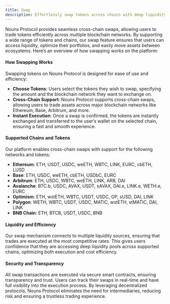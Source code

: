 ```yaml
---
title: Swap
description: Effortlessly swap tokens across chains with deep liquidity, fast execution, and complete transparency on Nouns Protocol.
---
```


Nouns Protocol provides seamless cross-chain swaps, allowing users to trade tokens efficiently across multiple blockchain networks. By supporting a wide range of tokens and chains, our swap feature ensures that users can access liquidity, optimize their portfolios, and easily move assets between ecosystems. Here’s an overview of how swapping works on the platform:

#### **How Swapping Works**

Swapping tokens on Nouns Protocol is designed for ease of use and efficiency:

- **Choose Tokens**: Users select the tokens they wish to swap, specifying the amount and the blockchain network they want to exchange on.
- **Cross-Chain Support**: Nouns Protocol supports cross-chain swaps, allowing users to trade assets across major blockchain networks like Ethereum, Base, Arbitrum, and more.
- **Instant Execution**: Once a swap is confirmed, the tokens are instantly exchanged and transferred to the user’s wallet on the selected chain, ensuring a fast and smooth experience.

#### **Supported Chains and Tokens**

Our platform enables cross-chain swaps with support for the following networks and tokens:

- **Ethereum**: ETH, USDT, USDC, weETH, WBTC, LINK, EURC, cbETH, LUSD
- **Base**: ETH, USDC, weETH, cbETH, USDbC, EURC
- **Arbitrum**: ETH, USDC, WBTC, weETH, LINK, ARB, DAI
- **Avalanche**: BTC.b, USDC, AVAX, USDT, sAVAX, DAI.e, LINK.e, WETH.e, EURC
- **Optimism**: ETH, wstETH, WBTC, USDT, USDC, OP, sUSD, DAI, LINK
- **Polygon**: WETH, WBTC, USDT, USDC, MATIC, wstETH, stMATIC, DAI, LINK
- **BNB Chain**: ETH, BTCB, USDT, USDC, BNB

#### **Liquidity and Efficiency**

Our swap mechanism connects to multiple liquidity sources, ensuring that trades are executed at the most competitive rates. This gives users confidence that they are accessing deep liquidity pools across supported chains, optimizing both execution and cost efficiency.

#### **Security and Transparency**

All swap transactions are executed via secure smart contracts, ensuring transparency and trust. Users can track their swaps in real-time and have full visibility into the execution process. By leveraging decentralized protocols, Nouns Protocol eliminates the need for intermediaries, reducing risk and ensuring a trustless trading experience.
